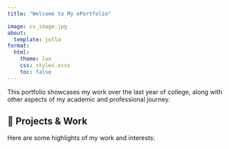 ```yaml
---
title: "Welcome to My ePortfolio"

image: cv_image.jpg
about:
  template: jolla
format:
  html:
    theme: lux
    css: styles.scss
    toc: false
---
```


<div class="hero">
  <p>This portfolio showcases my work over the last year of college, along with other aspects of my academic and professional journey.</p>
</div>

## 📂 Projects & Work

Here are some highlights of my work and interests:






